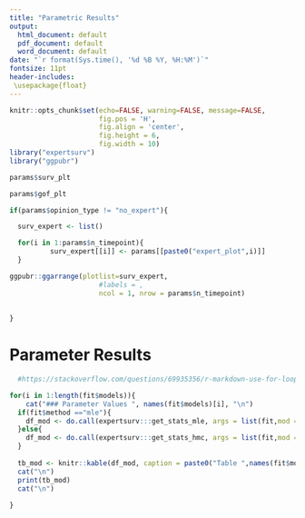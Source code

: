 ---
title: "Parametric Results"
output:
  html_document: default
  pdf_document: default
  word_document: default
date: "`r format(Sys.time(), '%d %B %Y, %H:%M')`"
fontsize: 11pt
header-includes:
 \usepackage{float}
---


```{r global_options, include=FALSE}
knitr::opts_chunk$set(echo=FALSE, warning=FALSE, message=FALSE,
                      fig.pos = 'H',
                      fig.align = 'center',
                      fig.height = 6,
                      fig.width = 10)
library("expertsurv")
library("ggpubr")
```


```{r echo = FALSE, fig.cap = "Survival Function for Parametric Models"}

params$surv_plt

```


```{r, echo = FALSE, fig.cap = "Goodness of Fit for Parametric Models"}

params$gof_plt

```


```{r echo = FALSE, fig.cap = "Expert Opinion at timepoint(s)"}

if(params$opinion_type != "no_expert"){

  surv_expert <- list()

  for(i in 1:params$n_timepoint){
          surv_expert[[i]] <- params[[paste0("expert_plot",i)]] 
  }

ggpubr::ggarrange(plotlist=surv_expert,
                      #labels = ,
                      ncol = 1, nrow = params$n_timepoint)
  
  
}


```

# Parameter Results


```{r, results='asis'}
  #https://stackoverflow.com/questions/69935356/r-markdown-use-for-loop-to-generate-text-and-display-figure-table

for(i in 1:length(fit$models)){
    cat("### Parameter Values ", names(fit$models)[i], "\n")
  if(fit$method =="mle"){
    df_mod <- do.call(expertsurv:::get_stats_mle, args = list(fit,mod =i ))
  }else{
    df_mod <- do.call(expertsurv:::get_stats_hmc, args = list(fit,mod =i))
  }
  
  tb_mod <- knitr::kable(df_mod, caption = paste0("Table ",names(fit$models)[i]),digits = 3)
  cat("\n")
  print(tb_mod)
  cat("\n")
  
}


```